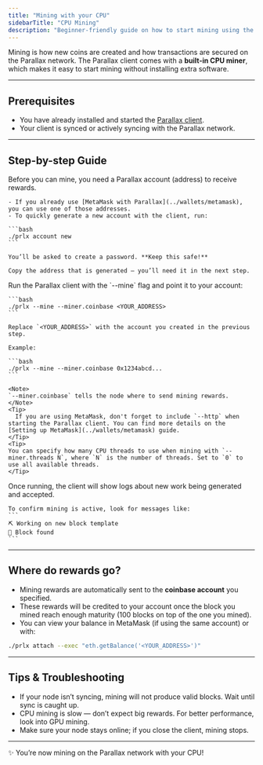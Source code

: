 ```yaml
---
title: "Mining with your CPU"
sidebarTitle: "CPU Mining"
description: "Beginner-friendly guide on how to start mining using the built-in CPU miner."
---
```


Mining is how new coins are created and how transactions are secured on the Parallax network. The Parallax client comes with a **built-in CPU miner**, which makes it easy to start mining without installing extra software.

---

## Prerequisites

- You have already installed and started the [Parallax client](../client/setup).  
- Your client is synced or actively syncing with the Parallax network.  

---

## Step-by-step Guide

<Steps>
  <Step title="Create or unlock an account">
    Before you can mine, you need a Parallax account (address) to receive rewards.

    - If you already use [MetaMask with Parallax](../wallets/metamask), you can use one of those addresses.  
    - To quickly generate a new account with the client, run:  

    ```bash
    ./prlx account new
    ```

    You’ll be asked to create a password. **Keep this safe!**

    Copy the address that is generated — you’ll need it in the next step.
  </Step>

  <Step title="Start mining">
    Run the Parallax client with the `--mine` flag and point it to your account:

    ```bash
    ./prlx --mine --miner.coinbase <YOUR_ADDRESS>
    ```

    Replace `<YOUR_ADDRESS>` with the account you created in the previous step.  

    Example:

    ```bash
    ./prlx --mine --miner.coinbase 0x1234abcd...
    ```

    <Note>
    `--miner.coinbase` tells the node where to send mining rewards.
    </Note>
    <Tip>
      If you are using MetaMask, don't forget to include `--http` when starting the Parallax client. You can find more details on the [Setting up MetaMask](../wallets/metamask) guide.
    </Tip>
    <Tip>
    You can specify how many CPU threads to use when mining with `--miner.threads N`, where `N` is the number of threads. Set to `0` to use all available threads.
    </Tip>
  </Step>

  <Step title="Check mining status">
    Once running, the client will show logs about new work being generated and accepted.  

    To confirm mining is active, look for messages like:  
    ```
    ⛏️ Working on new block template
    🔷 Block found 
    ```
  </Step>
</Steps>

---

## Where do rewards go?

- Mining rewards are automatically sent to the **coinbase account** you specified.  
- These rewards will be credited to your account once the block you mined reach enough maturity (100 blocks on top of the one you mined).
- You can view your balance in MetaMask (if using the same account) or with:

```bash
./prlx attach --exec "eth.getBalance('<YOUR_ADDRESS>')"
```

---

## Tips & Troubleshooting

- If your node isn’t syncing, mining will not produce valid blocks. Wait until sync is caught up.  
- CPU mining is slow — don’t expect big rewards. For better performance, look into GPU mining.  
- Make sure your node stays online; if you close the client, mining stops.  

---

✨ You’re now mining on the Parallax network with your CPU!
